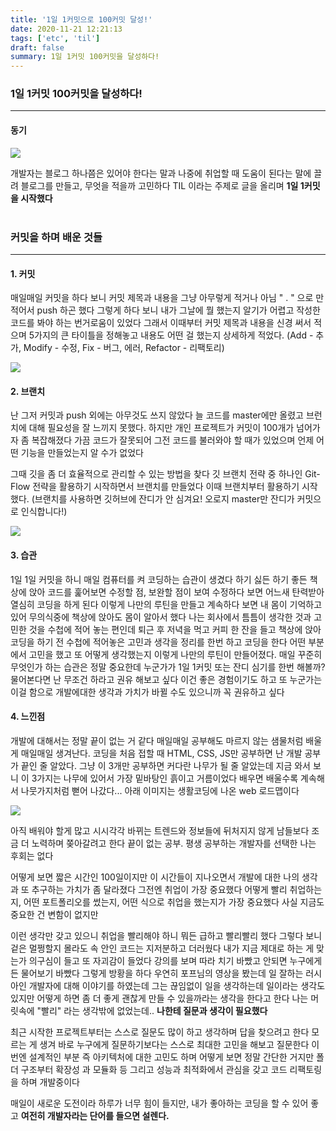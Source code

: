```yaml
---
title: '1일 1커밋으로 100커밋 달성!'
date: 2020-11-21 12:21:13
tags: ['etc', 'til']
draft: false
summary: 1일 1커밋 100커밋을 달성하다!
---
```


### **1일 1커밋 100커밋을 달성하다!**

---

#### 동기

![](/static/images/etc/123123.png)

개발자는 블로그 하나쯤은 있어야 한다는 말과 나중에 취업할 때 도움이 된다는 말에 끌려 블로그를 만들고, 무엇을 적을까 고민하다 TIL 이라는 주제로 글을 올리며 **1일 1커밋을 시작했다**
<br/><br/>

### **커밋을 하며 배운 것들**

---

#### 1. 커밋

매일매일 커밋을 하다 보니 커밋 제목과 내용을 그냥 아무렇게 적거나 아님 " . " 으로 만 적어서 push 하곤 했다 그렇게 하다 보니 내가 그날에 뭘 했는지 알기가 어렵고 작성한 코드를 봐야 하는 번거로움이 있었다 그래서 이때부터 커밋 제목과 내용을 신경 써서 적으며 5가지의 큰 타이틀을 정해놓고 내용도 어떤 걸 했는지 상세하게 적었다. <span>(Add - 추가, Modify - 수정, Fix - 버그, 에러, Refactor - 리팩토리)</span>

![](/static/images/etc/1000.png)
<br/>

#### 2. 브랜치

난 그저 커밋과 push 외에는 아무것도 쓰지 않았다 늘 코드를 master에만 올렸고 브런치에 대해 필요성을 잘 느끼지 못했다. 하지만 개인 프로젝트가 커밋이 100개가 넘어가자 좀 복잡해졌다 가끔 코드가 잘못되어 그전 코드를 불러와야 할 때가 있었으며 언제 어떤 기능을 만들었는지 알 수가 없었다

그때 깃을 좀 더 효율적으로 관리할 수 있는 방법을 찾다 깃 브랜치 전략 중 하나인 Git-Flow 전략을 활용하기 시작하면서 브랜치를 만들었다 이때 브랜치부터 활용하기 시작했다. <span>(브랜치를 사용하면 깃허브에 잔디가 안 심겨요! 오로지 master만 잔디가 커밋으로 인식합니다!)</span>

![](/static/images/etc/1001.png)
<br/>

#### 3. 습관

1일 1일 커밋을 하니 매일 컴퓨터를 켜 코딩하는 습관이 생겼다 하기 싫든 하기 좋든 책상에 앉아 코드를 훑어보면 수정할 점, 보완할 점이 보여 수정하다 보면 어느새 탄력받아 열심히 코딩을 하게 된다 이렇게 나만의 루틴을 만들고 계속하다 보면 내 몸이 기억하고 있어 무의식중에 책상에 앉아도 몸이 알아서 했다 나는 회사에서 틈틈이 생각한 것과 고민한 것을 수첩에 적어 놓는 편인데 퇴근 후 저녁을 먹고 커피 한 잔을 들고 책상에 앉아 코딩을 하기 전 수첩에 적어놓은 고민과 생각을 정리를 한번 하고 코딩을 한다 어떤 부분에서 고민을 했고 또 어떻게 생각했는지 이렇게 나만의 루틴이 만들어졌다. 매일 꾸준히 무엇인가 하는 습관은 정말 중요한데 누군가가 1일 1커밋 또는 잔디 심기를 한번 해볼까? 물어본다면 난 무조건 하라고 권유 해보고 싶다 이건 좋은 경험이기도 하고 또 누군가는 이걸 함으로 개발에대한 생각과 가치가 바뀔 수도 있으니까 꼭 권유하고 싶다
<br/>

#### 4. 느낀점

개발에 대해서는 정말 끝이 없는 거 같다 매일매일 공부해도 마르지 않는 샘물처럼 배울게 매일매일 생겨난다. 코딩을 처음 접할 때 HTML, CSS, JS만 공부하면 난 개발 공부가 끝인 줄 알았다. 그냥 이 3개만 공부하면 커다란 나무가 될 줄 알았는데 지금 와서 보니 이 3가지는 나무에 있어서 가장 밑바탕인 흙이고 거름이었다 배우면 배울수록 계속해서 나뭇가지처럼 뻗어 나갔다... 아래 이미지는 생활코딩에 나온 web 로드맵이다

![](/static/images/etc/1002.png)

아직 배워야 할게 많고 시시각각 바뀌는 트렌드와 정보들에 뒤처지지 않게 남들보다 조금 더 노력하며 쫒아갈려고 한다 끝이 없는 공부. 평생 공부하는 개발자를 선택한 나는 후회는 없다

어떻게 보면 짧은 시간인 100일이지만 이 시간들이 지나오면서 개발에 대한 나의 생각과 또 추구하는 가치가 좀 달라졌다 그전엔 취업이 가장 중요했다 어떻게 빨리 취업하는지, 어떤 포트폴리오를 썼는지, 어떤 식으로 취업을 했는지가 가장 중요했다 사실 지금도 중요한 건 변함이 없지만

이런 생각만 갖고 있으니 취업을 빨리해야 하니 뭐든 급하고 빨리빨리 했다 그렇다 보니 겉은 멀쩡할지 몰라도 속 안인 코드는 지저분하고 더러웠다 내가 지금 제대로 하는 게 맞는가 의구심이 들고 또 자괴감이 들었다 강의를 보며 따라 치기 바빴고 안되면 누구에게든 물어보기 바빴다 그렇게 방황을 하다 우연히 포프님의 영상을 봤는데 일 잘하는 러시아인 개발자에 대해 이야기를 하였는데 그는 끊임없이 일을 생각하는데 일이라는 생각도 있지만 어떻게 하면 좀 더 좋게 괜찮게 만들 수 있을까라는 생각을 한다고 한다 나는 머릿속에 "빨리" 라는 생각밖에 없었는데.. **나한테 질문과 생각이 필요했다**

최근 시작한 프로젝트부터는 스스로 질문도 많이 하고 생각하며 답을 찾으려고 한다 모르는 게 생겨 바로 누구에게 질문하기보다는 스스로 최대한 고민을 해보고 질문한다 이번엔 설계적인 부분 즉 아키텍처에 대한 고민도 하며 어떻게 보면 정말 간단한 거지만 폴더 구조부터 확장성 과 모듈화 등 그리고 성능과 최적화에서 관심을 갖고 코드 리팩토링을 하며 개발중이다

매일이 새로운 도전이라 하루가 너무 힘이 들지만, 내가 좋아하는 코딩을 할 수 있어 좋고 **여전히 개발자라는 단어를 들으면 설렌다.**

<br/>
<br/>

